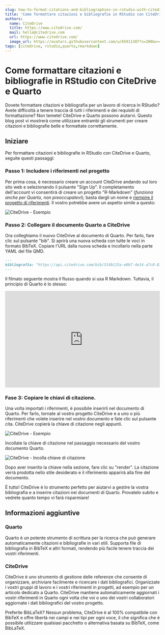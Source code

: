 ```yaml
---
slug: how-to-format-citations-and-bibliographies-in-rstudio-with-citedrive-and-quarto
title: 'Come formattare citazioni e bibliografie in RStudio con CiteDrive e Quarto'
authors:
  name: CiteDrive
  title: https://www.citedrive.com/
  mail: hello@citedrive.com
  url: https://www.citedrive.com/
  image_url: https://avatars.githubusercontent.com/u/65911387?s=200&v=4
tags: [citedrive, rstudio,quarto,rmarkdown]
---
```


# Come formattare citazioni e bibliografie in RStudio con CiteDrive e Quarto


Dovete formattare citazioni e bibliografia per un lavoro di ricerca in RStudio? Avete difficoltà a tenere traccia di tutti i riferimenti e dei requisiti di formattazione? Non temete! CiteDrive e Quarto possono aiutarvi. Questo blog post vi mostrerà come utilizzare entrambi gli strumenti per creare citazioni e bibliografie belle e formattate correttamente.


## Iniziare

Per formattare citazioni e bibliografie in RStudio con CiteDrive e Quarto, seguite questi passaggi:


### Passo 1: Includere i riferimenti nel progetto

Per prima cosa, è necessario creare un account CiteDrive andando sul loro sito web e selezionando il pulsante "Sign Up". Il completamento dell'account vi consentirà di creare un progetto "R-Markdown" (*funziona anche per Quarto, non preoccupatevi*); basta dargli un nome e [riempire il progetto di riferimenti](https://citedrive.medium.com/adding-bibliographic-references-to-rstudio-using-citedrive-create-citations-in-r-markdown-or-9b1e1ab59cf6). Il vostro potrebbe avere un aspetto simile a questo:

![CiteDrive - Esempio](@site/static/img/tutorial/citedrive_project_example.png)

### Passo 2: Collegare il documento Quarto a CiteDrive

Ora colleghiamo il nuovo CiteDrive al documento di Quarto. Per farlo, fare clic sul pulsante "bib". Si aprirà una nuova scheda con tutte le voci in formato BibTeX. Copiare l'URL dalla nuova scheda e incollarlo nella parte YAML del file QMD.


````md
---
bibliografia: "https://api.citedrive.com/bib/514b115a-e8b7-4e14-a7c8-83e88337ad12/references.bib?x=eyJpZCI6ICI1MTRiFTE1YS1lOGI3LTRlMTQtYTdjOC04M2U4ODMzN2FkMTIiLCAidXNlciI6ICI5NzgiLCAic2lnbmF0dXJlIjogIjBkZDgzNGM1NDg2YzE2MTRhYTUzZDAyNmI1YjFhZjgxNTg3ODc4NDQ3Yzk1ODQ1ZWI2ZTA5UTQ5YTFlNDdlMGIifQ==.bib"
---
````

Il filmato seguente mostra il flusso quando si usa R Markdown. Tuttavia, il principio di Quarto è lo stesso:

<iframe width="100%" height="315" src="https://www.youtube.com/embed/7ON96F0GD-Y" title="YouTube video player" frameborder="0" allow="accelerometer; autoplay; clipboard-write; encrypted-media; gyroscope; picture-in-picture" allowfullscreen></iframe>

### Fase 3: Copiare le chiavi di citazione.

Una volta importati i riferimenti, è possibile inserirli nel documento di Quarto. Per farlo, tornate al vostro progetto CiteDrive e a uno o più riferimenti che volete inserire nel vostro documento e fate clic sul pulsante cita. CiteDrive copierà la chiave di citazione negli appunti.

![CiteDrive - Esempio](@site/static/img/tutorial/citedrive_copy_citation.gif)

Incollate la chiave di citazione nel passaggio necessario del vostro documento Quarto.

![CiteDrive - Incolla chiave di citazione](@site/static/img/tutorial/citedrive_paste_citation_rstudio.gif)


Dopo aver inserito la chiave nella sezione, fare clic su "render". La citazione verrà prodotta nello stile desiderato e il riferimento apparirà alla fine del documento.

È tutto! CiteDrive è lo strumento perfetto per aiutarvi a gestire la vostra bibliografia e a inserire citazioni nei documenti di Quarto. Provatelo subito e vedrete quanto tempo vi farà risparmiare!

## Informazioni aggiuntive

### Quarto
Quarto è un potente strumento di scrittura per la ricerca che può generare automaticamente citazioni e bibliografie in vari stili. Supporta file di bibliografia in BibTeX e altri formati, rendendo più facile tenere traccia dei vostri riferimenti.


### CiteDrive
CiteDrive è uno strumento di gestione delle referenze che consente di organizzare, archiviare facilmente e ricercare i dati bibliografici. Organizzate i vostri gruppi di lavoro e i vostri riferimenti in progetti, ad esempio per un articolo dedicato a Quarto. CiteDrive mantiene automaticamente aggiornati i vostri riferimenti in Quarto ogni volta che voi o uno dei vostri collaboratori aggiornate i dati bibliografici del vostro progetto.

Preferite BibLaTeX? Nessun problema, CiteDrive è al 100% compatibile con BibTeX e offre libertà nei campi e nei tipi per ogni voce, il che significa che è possibile utilizzare qualsiasi pacchetto o alternativa basata su BibTeX, come BibLaTeX.
